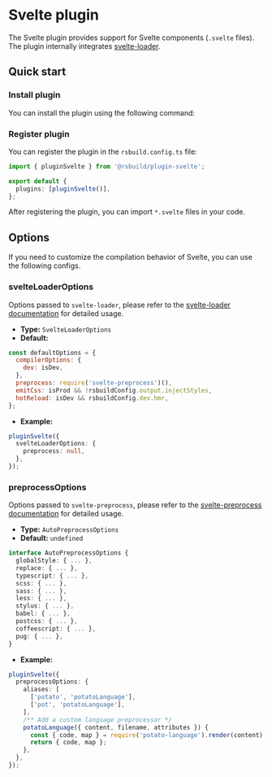 # Svelte plugin


<SourceCode href="https://github.com/web-infra-dev/rsbuild/tree/main/packages/plugin-svelte" />

The Svelte plugin provides support for Svelte components (`.svelte` files). The plugin internally integrates [svelte-loader](https://github.com/sveltejs/svelte-loader).

## Quick start

### Install plugin

You can install the plugin using the following command:


<PackageManagerTabs command="add @rsbuild/plugin-svelte -D" />

### Register plugin

You can register the plugin in the `rsbuild.config.ts` file:

```ts title="rsbuild.config.ts"
import { pluginSvelte } from '@rsbuild/plugin-svelte';

export default {
  plugins: [pluginSvelte()],
};
```

After registering the plugin, you can import `*.svelte` files in your code.

## Options

If you need to customize the compilation behavior of Svelte, you can use the following configs.

### svelteLoaderOptions

Options passed to `svelte-loader`, please refer to the [svelte-loader documentation](https://github.com/sveltejs/svelte-loader) for detailed usage.

- **Type:** `SvelteLoaderOptions`
- **Default:**

```js
const defaultOptions = {
  compilerOptions: {
    dev: isDev,
  },
  preprocess: require('svelte-preprocess')(),
  emitCss: isProd && !rsbuildConfig.output.injectStyles,
  hotReload: isDev && rsbuildConfig.dev.hmr,
};
```

- **Example:**

```ts
pluginSvelte({
  svelteLoaderOptions: {
    preprocess: null,
  },
});
```

### preprocessOptions

Options passed to `svelte-preprocess`, please refer to the [svelte-preprocess documentation](https://github.com/sveltejs/svelte-preprocess/blob/c2107e529da9438ea5b8060aa471119940896e40/docs/preprocessing.md) for detailed usage.

- **Type:** `AutoPreprocessOptions`
- **Default:** `undefined`

```ts
interface AutoPreprocessOptions {
  globalStyle: { ... },
  replace: { ... },
  typescript: { ... },
  scss: { ... },
  sass: { ... },
  less: { ... },
  stylus: { ... },
  babel: { ... },
  postcss: { ... },
  coffeescript: { ... },
  pug: { ... },
}
```

- **Example:**

```ts
pluginSvelte({
  preprocessOptions: {
    aliases: [
      ['potato', 'potatoLanguage'],
      ['pot', 'potatoLanguage'],
    ],
    /** Add a custom language preprocessor */
    potatoLanguage({ content, filename, attributes }) {
      const { code, map } = require('potato-language').render(content);
      return { code, map };
    },
  },
});
```
